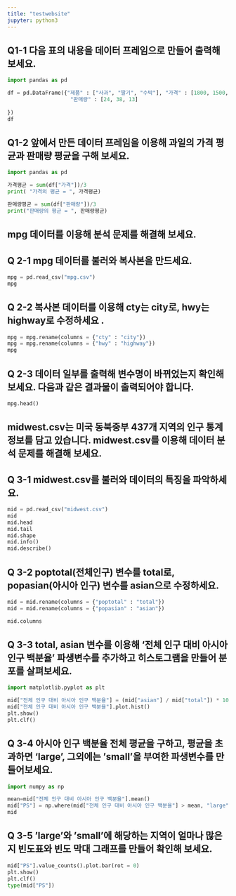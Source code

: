 ```yaml
---
title: "testwebsite"
jupyter: python3
---
```


## Q1-1 다음 표의 내용을 데이터 프레임으로 만들어 출력해 보세요.

```python
import pandas as pd

df = pd.DataFrame({"제품" : ["사과", "딸기", "수박"], "가격" : [1800, 1500, 3000],
                    "판매량" : [24, 38, 13]
    
})
df
```

## Q1-2 앞에서 만든 데이터 프레임을 이용해 과일의 가격 평균과 판매량 평균을 구해 보세요.

```python
import pandas as pd

가격평균 = sum(df["가격"])/3
print( "가격의 평균 = ", 가격평균)

판매량평균 = sum(df["판매량"])/3
print("판매량의 평균 = ", 판매량평균)

```


## mpg 데이터를 이용해 분석 문제를 해결해 보세요.

## Q 2-1 mpg 데이터를 불러와 복사본을 만드세요.

```python
mpg = pd.read_csv("mpg.csv")
mpg

```



## Q 2-2 복사본 데이터를 이용해 cty는 city로, hwy는 highway로 수정하세요 .

```python

mpg = mpg.rename(columns = {"cty" : "city"})
mpg = mpg.rename(columns = {"hwy" : "highway"})
mpg

```


## Q 2-3 데이터 일부를 출력해 변수명이 바뀌었는지 확인해 보세요. 다음과 같은 결과물이 출력되어야 합니다.

```python

mpg.head()

```

## midwest.csv는 미국 동북중부 437개 지역의 인구 통계 정보를 담고 있습니다. midwest.csv를 이용해 데이터 분석 문제를 해결해 보세요.

## Q 3-1 midwest.csv를  불러와 데이터의 특징을 파악하세요.

```python

mid = pd.read_csv("midwest.csv")
mid
mid.head
mid.tail
mid.shape
mid.info()
mid.describe()

```

## Q 3-2 poptotal(전체인구) 변수를 total로, popasian(아시아 인구) 변수를 asian으로 수정하세요.

```python

mid = mid.rename(columns = {"poptotal" : "total"})
mid = mid.rename(columns = {"popasian" : "asian"})

mid.columns

```

## Q 3-3 total, asian  변수를 이용해 '전체 인구 대비 아시아 인구 백분율' 파생변수를 추가하고 히스토그램을 만들어 분포를 살펴보세요.

```python
import matplotlib.pyplot as plt

mid["전체 인구 대비 아시아 인구 백분율"] = (mid["asian"] / mid["total"]) * 100
mid["전체 인구 대비 아시아 인구 백분율"].plot.hist()
plt.show()
plt.clf()

```


## Q 3-4 아시아 인구 백분율 전체 평균을 구하고, 평균을 초과하면 'large', 그외에는 'small'을 부여한 파생변수를 만들어보세요.

```python
import numpy as np

mean=mid["전체 인구 대비 아시아 인구 백분율"].mean()
mid["PS"] = np.where(mid["전체 인구 대비 아시아 인구 백분율"] > mean, "large", "small")
mid
```


## Q 3-5 'large'와 'small'에 해당하는 지역이 얼마나 많은지 빈도표와 빈도 막대 그래프를 만들어 확인해 보세요.

```python

mid["PS"].value_counts().plot.bar(rot = 0)
plt.show()
plt.clf()
type(mid["PS"])

```


